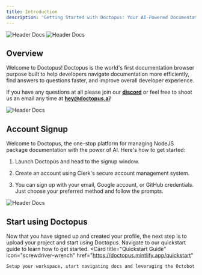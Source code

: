 ```yaml
---
title: Introduction
description: 'Getting Started with Doctopus: Your AI-Powered Documentation Browser for NodeJS Packages'
---
```


<img
  className="block dark:hidden"
  src="/images/headerdocs3.png"
  alt="Header Docs"
/>
<img
  className="hidden dark:block"
  src="/images/headerdocs3.png"
  alt="Header Docs"
/>

## Overview

Welcome to Doctopus! Doctopus is the world's first documentation browser purpose built to help developers navigate documentation more efficiently, find answers to questions faster, and improve overall developer experience.

If you have any questions at all please join our **[discord](https://https://discord.gg/RdUpqq9t6V)** or feel free to shoot us an email any time at **[hey@doctopus.ai](mailto:hey@doctopus.ai)**!

<img
  src="/images/mainscreen1.jpg"
  alt="Header Docs"
/>

## Account Signup

Welcome to Doctopus, the one-stop platform for managing NodeJS package documentation with the power of AI. Here's how to get started:

1. Launch Doctopus and head to the signup window.

2. Create an account using Clerk's secure account management system.

3. You can sign up with your email, Google account, or GitHub credentials. Just choose your preferred method and follow the prompts.

<img
  src="/images/accountsignup.png"
  alt="Header Docs"
/>

## Start using Doctopus

Now that you have signed up and created your profile, the next step is to upload your project and start using Doctopus. Navigate to our quickstart guide to learn how to get started.
<CardGroup cols={1}>
  <Card
    title="Quickstart Guide"
    icon="screwdriver-wrench"
    href="https://doctopus.mintlify.app/quickstart"
  >
    Setup your workspace, start navigating docs and leveraging the Octobot
  </Card>
</CardGroup>
